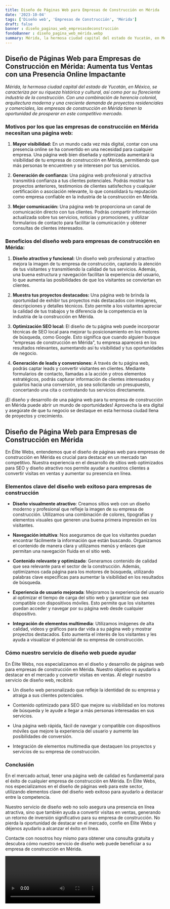 ```yaml
---
title: Diseño de Páginas Web para Empresas de Construcción en Mérida
date: '2023-10-04'
tags: ['Diseño web', 'Empresas de Construcción', 'Mérida']
draft: false
banner : diseño_paginas_web_empresasdeconstrucción
fondoBanner : diseño_pagina_web_mérida.webp
summary: Mérida, la hermosa ciudad capital del estado de Yucatán, en México, se caracteriza por su riqueza histórica y cultural, así como por su floreciente industria de la construcción. Con una combinación de herencia colonial, arquitectura moderna y una creciente demanda de proyectos residenciales y comerciales, las empresas de construcción en Mérida tienen la oportunidad de prosperar en este competitivo mercado.
---
```


## Diseño de Páginas Web para Empresas de Construcción en Mérida: Aumenta tus Ventas con una Presencia Online Impactante

*Mérida, la hermosa ciudad capital del estado de Yucatán, en México, se caracteriza por su riqueza histórica y cultural, así como por su floreciente industria de la construcción. Con una combinación de herencia colonial, arquitectura moderna y una creciente demanda de proyectos residenciales y comerciales, las empresas de construcción en Mérida tienen la oportunidad de prosperar en este competitivo mercado.*

### Motivos por los que las empresas de construcción en Mérida necesitan una página web:

1. **Mayor visibilidad:** En un mundo cada vez más digital, contar con una presencia online se ha convertido en una necesidad para cualquier empresa. Una página web bien diseñada y optimizada aumentará la visibilidad de tu empresa de construcción en Mérida, permitiendo que más personas te encuentren y se interesen por tus servicios.

2. **Generación de confianza:** Una página web profesional y atractiva transmitirá confianza a tus clientes potenciales. Podrás mostrar tus proyectos anteriores, testimonios de clientes satisfechos y cualquier certificación o asociación relevante, lo que consolidará tu reputación como empresa confiable en la industria de la construcción en Mérida.

3. **Mejor comunicación:** Una página web te proporciona un canal de comunicación directo con tus clientes. Podrás compartir información actualizada sobre tus servicios, noticias y promociones, y utilizar formularios de contacto para facilitar la comunicación y obtener consultas de clientes interesados.

### Beneficios del diseño web para empresas de construcción en Mérida:

1. **Diseño atractivo y funcional:** Un diseño web profesional y atractivo mejora la imagen de tu empresa de construcción, captando la atención de tus visitantes y transmitiendo la calidad de tus servicios. Además, una buena estructura y navegación facilitan la experiencia del usuario, lo que aumenta las posibilidades de que los visitantes se conviertan en clientes.

2. **Muestra tus proyectos destacados:** Una página web te brinda la oportunidad de exhibir tus proyectos más destacados con imágenes, descripciones y detalles técnicos. Esto permite a los visitantes apreciar la calidad de tus trabajos y te diferencia de la competencia en la industria de la construcción en Mérida.

3. **Optimización SEO local:** El diseño de tu página web puede incorporar técnicas de SEO local para mejorar tu posicionamiento en los motores de búsqueda, como Google. Esto significa que cuando alguien busque "empresas de construcción en Mérida", tu empresa aparecerá en los resultados relevantes, aumentando así tu visibilidad y tus oportunidades de negocio.

4. **Generación de leads y conversiones:** A través de tu página web, podrás captar leads y convertir visitantes en clientes. Mediante formularios de contacto, llamadas a la acción y otros elementos estratégicos, podrás capturar información de clientes interesados y guiarlos hacia una conversión, ya sea solicitando un presupuesto, concertando una cita o contratando tus servicios directamente.

¡El diseño y desarrollo de una página web para tu empresa de construcción en Mérida puede abrir un mundo de oportunidades! Aprovecha la era digital y asegúrate de que tu negocio se destaque en esta hermosa ciudad llena de proyectos y crecimiento.

<GifSeo />

<Cta />

## Diseño de Página Web para Empresas de Construcción en Mérida

En Élite Webs, entendemos que el diseño de páginas web para empresas de construcción en Mérida es crucial para destacar en un mercado tan competitivo. Nuestra experiencia en el desarrollo de sitios web optimizados para SEO y diseño atractivo nos permite ayudar a nuestros clientes a convertir visitas en ventas y aumentar su presencia en línea.

### Elementos clave del diseño web exitoso para empresas de construcción

- **Diseño visualmente atractivo**: Creamos sitios web con un diseño moderno y profesional que refleje la imagen de su empresa de construcción. Utilizamos una combinación de colores, tipografías y elementos visuales que generen una buena primera impresión en los visitantes.

- **Navegación intuitiva**: Nos aseguramos de que los visitantes puedan encontrar fácilmente la información que están buscando. Organizamos el contenido de manera clara y utilizamos menús y enlaces que permitan una navegación fluida en el sitio web.

- **Contenido relevante y optimizado**: Generamos contenido de calidad que sea relevante para el sector de la construcción. Además, optimizamos cada página para los motores de búsqueda, utilizando palabras clave específicas para aumentar la visibilidad en los resultados de búsqueda.

- **Experiencia de usuario mejorada**: Mejoramos la experiencia del usuario al optimizar el tiempo de carga del sitio web y garantizar que sea compatible con dispositivos móviles. Esto permite que los visitantes puedan acceder y navegar por su página web desde cualquier dispositivo.

- **Integración de elementos multimedia**: Utilizamos imágenes de alta calidad, videos y gráficos para dar vida a su página web y mostrar proyectos destacados. Esto aumenta el interés de los visitantes y les ayuda a visualizar el potencial de su empresa de construcción.

### Cómo nuestro servicio de diseño web puede ayudar

En Élite Webs, nos especializamos en el diseño y desarrollo de páginas web para empresas de construcción en Mérida. Nuestro objetivo es ayudarlo a destacar en el mercado y convertir visitas en ventas. Al elegir nuestro servicio de diseño web, recibirá:

- Un diseño web personalizado que refleje la identidad de su empresa y atraiga a sus clientes potenciales.

- Contenido optimizado para SEO que mejore su visibilidad en los motores de búsqueda y le ayude a llegar a más personas interesadas en sus servicios.

- Una página web rápida, fácil de navegar y compatible con dispositivos móviles que mejore la experiencia del usuario y aumente las posibilidades de conversión.

- Integración de elementos multimedia que destaquen los proyectos y servicios de su empresa de construcción.

### Conclusión

En el mercado actual, tener una página web de calidad es fundamental para el éxito de cualquier empresa de construcción en Mérida. En Élite Webs, nos especializamos en el diseño de páginas web para este sector, utilizando elementos clave del diseño web exitoso para ayudarlo a destacar entre la competencia.

Nuestro servicio de diseño web no solo asegura una presencia en línea atractiva, sino que también ayuda a convertir visitas en ventas, generando un retorno de inversión significativo para su empresa de construcción. No pierda la oportunidad de destacar en el mercado, confíe en Élite Webs y déjenos ayudarlo a alcanzar el éxito en línea.

Contacte con nosotros hoy mismo para obtener una consulta gratuita y descubra cómo nuestro servicio de diseño web puede beneficiar a su empresa de construcción en Mérida.

<Video />

<CtaBot job='Empresas de Construcción' city='Mérida'/>

<Gmaps query='Mérida+españa+maps' />
